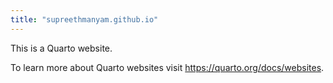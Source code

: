 ```yaml
---
title: "supreethmanyam.github.io"
---
```


This is a Quarto website.

To learn more about Quarto websites visit <https://quarto.org/docs/websites>.
